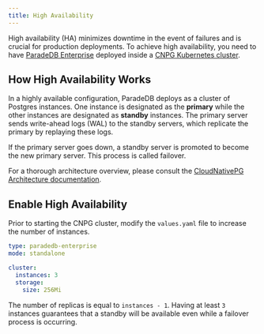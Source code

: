 ```yaml
---
title: High Availability
---
```


High availability (HA) minimizes downtime in the event of failures and is crucial for production deployments. To achieve high availability, you need to have
[ParadeDB Enterprise](/deploy/enterprise) deployed inside a [CNPG Kubernetes cluster](/deploy/self-hosted/kubernetes).

## How High Availability Works

In a highly available configuration, ParadeDB deploys as a cluster of Postgres instances. One instance is designated as the **primary** while the other instances are designated as
**standby** instances. The primary server sends write-ahead logs (WAL) to the standby servers, which replicate the primary by replaying these logs.

If the primary server goes down, a standby server is promoted to become the new primary server. This process is called failover.

For a thorough architecture overview, please consult the [CloudNativePG Architecture documentation](https://cloudnative-pg.io/documentation/1.18/architecture/).

## Enable High Availability

Prior to starting the CNPG cluster, modify the `values.yaml` file to increase the number of instances.

```yaml ParadeDB Enterprise
type: paradedb-enterprise
mode: standalone

cluster:
  instances: 3
  storage:
    size: 256Mi
```

The number of replicas is equal to `instances - 1`. Having at least `3` instances guarantees that a standby will be available even while a failover process is occurring.
